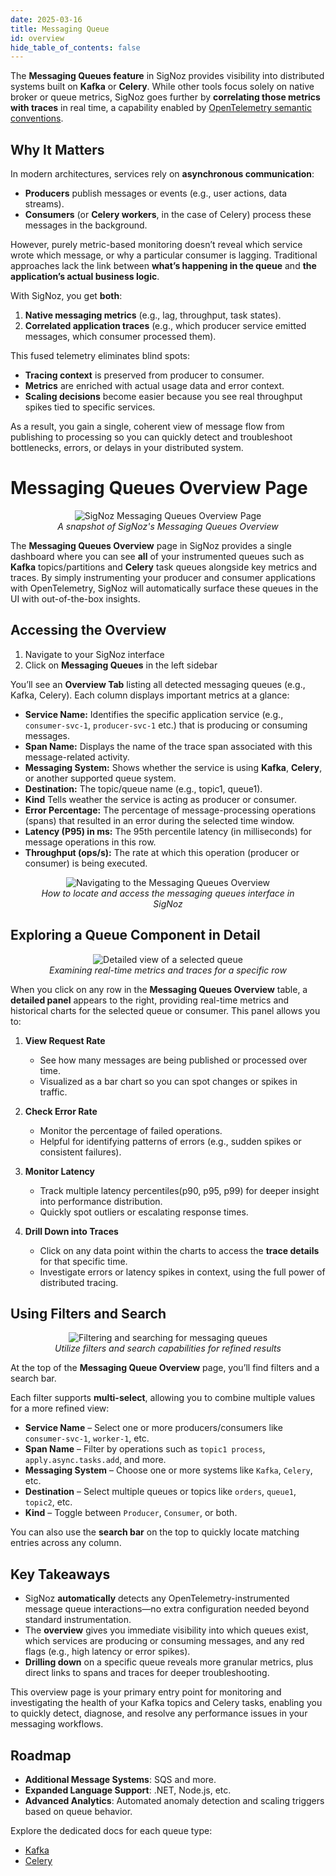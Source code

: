 ```yaml
---
date: 2025-03-16
title: Messaging Queue
id: overview
hide_table_of_contents: false
---
```


The **Messaging Queues feature** in SigNoz provides visibility into distributed systems built on **Kafka** or **Celery**. While other tools focus 
solely on native broker or queue metrics, SigNoz goes further by **correlating those metrics with traces** in real time, a capability enabled 
by [OpenTelemetry semantic conventions](https://opentelemetry.io/docs/specs/semconv/).

## Why It Matters

In modern architectures, services rely on **asynchronous communication**:
- **Producers** publish messages or events (e.g., user actions, data streams).
- **Consumers** (or **Celery workers**, in the case of Celery) process these messages in the background.

However, purely metric-based monitoring doesn’t reveal which service wrote which message, or why a particular consumer is lagging. Traditional approaches lack the 
link between **what’s happening in the queue** and **the application’s actual business logic**.

With SigNoz, you get **both**:
1. **Native messaging metrics** (e.g., lag, throughput, task states).
2. **Correlated application traces** (e.g., which producer service emitted messages, which consumer processed them).

This fused telemetry eliminates blind spots:
- **Tracing context** is preserved from producer to consumer.
- **Metrics** are enriched with actual usage data and error context.
- **Scaling decisions** become easier because you see real throughput spikes tied to specific services.

As a result, you gain a single, coherent view of message flow from publishing to processing so you can quickly detect and troubleshoot bottlenecks, errors, or 
delays in your distributed system.

# Messaging Queues Overview Page

<figure data-zoomable align='center'>
    <img src="/img/docs/messaging-queues/overview/mq-overview-page.webp" alt="SigNoz Messaging Queues Overview Page"/>
    <figcaption><i>A snapshot of SigNoz's Messaging Queues Overview</i></figcaption>
</figure>

The **Messaging Queues Overview** page in SigNoz provides a single dashboard where you can see **all** of your instrumented queues such as **Kafka** 
topics/partitions and **Celery** task queues alongside key metrics and traces. By simply instrumenting your producer and consumer applications with OpenTelemetry, 
SigNoz will automatically surface these queues in the UI with out-of-the-box insights.

## Accessing the Overview

1. Navigate to your SigNoz interface
2. Click on **Messaging Queues** in the left sidebar

You’ll see an **Overview Tab** listing all detected messaging queues (e.g., Kafka, Celery). Each column displays important metrics at a glance:

- **Service Name:** Identifies the specific application service (e.g., `consumer-svc-1`, `producer-svc-1` etc.) that is producing or consuming messages.
- **Span Name:** Displays the name of the trace span associated with this message-related activity. 
- **Messaging System:** Shows whether the service is using **Kafka**, **Celery**, or another supported queue system.
- **Destination:** The topic/queue name (e.g., topic1, queue1).  
- **Kind** Tells weather the service is acting as producer or consumer.  
- **Error Percentage:** The percentage of message-processing operations (spans) that resulted in an error during the selected time window.  
- **Latency (P95) in ms:** The 95th percentile latency (in milliseconds) for message operations in this row.
- **Throughput (ops/s):** The rate at which this operation (producer or consumer) is being executed.

<figure data-zoomable align='center'>
    <img src="/img/docs/messaging-queues/overview/accessing-mq-overview.webp" alt="Navigating to the Messaging Queues Overview"/>
    <figcaption><i>How to locate and access the messaging queues interface in SigNoz</i></figcaption>
</figure>


## Exploring a Queue Component in Detail

<figure data-zoomable align='center'>
    <img src="/img/docs/messaging-queues/overview/exploring-queue-detail.webp" alt="Detailed view of a selected queue"/>
    <figcaption><i>Examining real-time metrics and traces for a specific row</i></figcaption>
</figure>

When you click on any row in the **Messaging Queues Overview** table, a **detailed panel** appears to the right, providing real-time metrics and historical charts 
for the selected queue or consumer. This panel allows you to:

1. **View Request Rate**  
   - See how many messages are being published or processed over time.  
   - Visualized as a bar chart so you can spot changes or spikes in traffic.

2. **Check Error Rate**  
   - Monitor the percentage of failed operations.  
   - Helpful for identifying patterns of errors (e.g., sudden spikes or consistent failures).

3. **Monitor Latency**  
   - Track multiple latency percentiles(p90, p95, p99) for deeper insight into performance distribution.  
   - Quickly spot outliers or escalating response times.

4. **Drill Down into Traces**  
   - Click on any data point within the charts to access the **trace details** for that specific time.  
   - Investigate errors or latency spikes in context, using the full power of distributed tracing.


## Using Filters and Search

<figure data-zoomable align='center'>
    <img src="/img/docs/messaging-queues/overview/filters-and-search.webp" alt="Filtering and searching for messaging queues"/>
    <figcaption><i>Utilize filters and search capabilities for refined results</i></figcaption>
</figure>

At the top of the **Messaging Queue Overview** page, you’ll find filters and a search bar.

Each filter supports **multi-select**, allowing you to combine multiple values for a more refined view:

- **Service Name** – Select one or more producers/consumers like `consumer-svc-1`, `worker-1`, etc.
- **Span Name** – Filter by operations such as `topic1 process`, `apply.async.tasks.add`, and more.
- **Messaging System** – Choose one or more systems like `Kafka`, `Celery`, etc.
- **Destination** – Select multiple queues or topics like `orders`, `queue1`, `topic2`, etc.
- **Kind** – Toggle between `Producer`, `Consumer`, or both.

You can also use the **search bar** on the top to quickly locate matching entries across any column.


## Key Takeaways

- SigNoz **automatically** detects any OpenTelemetry-instrumented message queue interactions—no extra configuration needed beyond standard instrumentation.  
- The **overview** gives you immediate visibility into which queues exist, which services are producing or consuming messages, and any red flags (e.g., high latency or  error spikes).  
- **Drilling down** on a specific queue reveals more granular metrics, plus direct links to spans and traces for deeper troubleshooting.  

This overview page is your primary entry point for monitoring and investigating the health of your Kafka topics and Celery tasks, enabling you to quickly detect, diagnose, and resolve any performance issues in your messaging workflows.

## Roadmap

- **Additional Message Systems**: SQS and more.  
- **Expanded Language Support**: .NET, Node.js, etc.  
- **Advanced Analytics**: Automated anomaly detection and scaling triggers based on queue behavior.

Explore the dedicated docs for each queue type:

- [Kafka](/docs/messaging-queues/kafka-overview)
- [Celery](/docs/messaging-queues/celery-overview)
